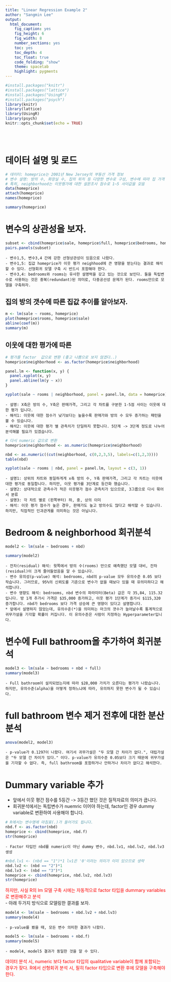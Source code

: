 ```yaml
---
title: "Linear Regression Example 2"
author: "Sangmin Lee"
output: 
  html_document: 
    fig_caption: yes
    fig_height: 6
    fig_width: 8
    number_sections: yes
    toc: yes
    toc_depth: 4
    toc_float: true
    code_folding: "show"
    theme: spacelab
    highlight: pygments
---
```


```r
#install.packages("knitr")
#install.packages("lattice")
#install.packages("UsingR")
#install.packages("psych")
library(knitr)
library(lattice)
library(UsingR)
library(psych)
knitr::opts_chunk$set(echo = TRUE)
```
<br/>\

# 데이터 설명 및 로드

```r
# 데이터: homeprice는 2001년 New Jersey의 부동산 가격 정보
# 변수 설명: 방의 수, 화장실 수, 집의 위치 등 다양한 변수로 구성, 변수에 따라 집 가격 예측 가능
# 특히, neighborhood는 이웃평가에 대한 설문조사 점수로 1~5 사이값을 갖음
data(homeprice)
attach(homeprice)
names(homeprice)
```

```r
summary(homeprice)
```

# 변수의 상관성을 보자.
```r
subset <- cbind(homeprice$sale, homeprice$full, homeprice$bedrooms, homeprice$rooms, homeprice$neighborhood)
pairs.panels(subset)
```
    - 변수1,5, 변수3,4 간에 강한 선형상관성이 있음으로 나왔다.
    - 변수1,5: 집값 homeprice가 이웃 평가 neighhood에 큰 영향을 받는다는 결과로 해석할 수 있다. 선형회귀 모델 구축 시 반드시 포함해야 한다.
    - 변수3,4: bedrooms와 rooms는 유사한 설명력을 갖고 있는 것으로 보인다. 둘을 독립변수로 사용하는 것은 중복(redundant)된 의미로, 다중공선성 문제가 된다. rooms만으로 모델을 구축하자.
    
## 집의 방의 갯수에 따른 집값 추이를 알아보자.
```r
m <- lm(sale ~ rooms, homeprice)
plot(homeprice$rooms, homeprice$sale)
abline(coef(m))
summary(m)
```

## 이웃에 대한 평가에 따른 

```r
# 평가를 factor  값으로 변환 (좋고 나쁨으로 보지 않겠다..)
homeprice$neighborhood <- as.factor(homeprice$neighborhood)

panel.lm <- function(x, y) {
  panel.xyplot(x, y)
  panel.abline(lm(y ~ x))
}

xyplot(sale ~ rooms | neighborhood, panel = panel.lm, data = homeprice)
```
    - 설명: X축은 방의 수, Y축은 판매가격, 그리고 각 차트를 구분한 1-5점 사이는 이웃에 대한 평가 입니다.
    - 해석1: 이웃에 대한 점수가 낮기보다는 높을수록 판매가와 방의 수 모두 증가하는 패턴을 볼 수 있습니다.
    - 해석2: 이웃에 대한 평가 별 관측치가 단일하지 못합니다. 5단계 -> 3단계 정도로 나누어 분석해볼 필요가 있겠습니다.

```r
# 다시 numeric 값으로 변환
homeprice$neighborhood <- as.numeric(homeprice$neighborhood)

nbd <- as.numeric((cut(neighborhood, c(0,2,3,5), labels=c(1,2,3))))
table(nbd)

xyplot(sale ~ rooms | nbd, panel = panel.lm, layout = c(3, 1))
```
    - 설명1: 상위의 차트와 동일하게게 x축 방의 수, Y축 판매가격, 그리고 각 차트는 이웃에 대한 평가로 동일합니다. 하지만, 이웃 평가를 3단계로 등간화 했습니다.
    - 설명2: 상대적으로 관측수가 적은 이웃평가 점수 관측치가 있으므로, 3그룹으로 다시 묶어서 분류
    - 설명3: 각 차트 별로 (왼쪽부터) 하, 중, 상의 이미
    - 해석: 이웃 평가 점수가 높은 경우, 판매가도 높고 방의수도 많다고 해석할 수 있습니다. 하지만, 직접적인 인과관게를 의미하는 것은 아닙니다.

# Bedroom & neighborhood 회귀분석
    
```r
model2 <- lm(sale ~ bedrooms + nbd)

summary(model2)
```
    - 잔차(residual) 해석: 윗쪽에서 방의 수(rooms) 만으로 예측했던 모델 대비, 잔차(residual)이 크게 줄어들었음을 알 수 있습니다.
    - 변수 유의성(p-value) 해석: bedrooms, nbd의 p-value 모두 유의수준 0.05 보다 작습니다. 그러므로, 95%의 신뢰도를 기준으로 변수가 없을 때보다 있을 때 유의미하다고 해석합니다.
    - 변수 영향도 해석: bedrooms, nbd 변수의 파라미터(Beta) 값은 각 35,84, 115.32 입니다. 방 1개 추가시 가격은 $35,000 증가하고, 이웃 평가 1단계가 증가시 $115,320 증가합니다. nbd가 bedrooms 보다 가격 상승에 큰 영향이 있다고 설명합니다.
    * 앞에서 설명하지 않았는데, 유의수준(*)을 의미하는 마크의 갯수가 늘어날수록 통계적으로 귀무가설을 기각할 확률이 커집니다. 이 유의수준은 사람이 지정하는 Hyperparameter입니다.

# 변수에 Full bathroom을 추가하여 회귀분석

```r
model3 <- lm(sale ~ bedrooms + nbd + full)
summary(model3)
```
    - Full bathroom이 설치되었는지에 따라 $28,000 가치가 오른다는 평가가 나왔습니다. 하지만, 유의수준(alpha)을 어떻게 정하느냐에 따라, 유의하지 못한 변수가 될 수 있습니다.

# full bathroom 변수 제거 전후에 대한 분산분석
```r
anova(model2, model3)
```
    - p-value가 0.1297이 나왔다. 여기서 귀무가설은 "두 모델 간 차이가 없다.", 대립가설은 "두 모델 간 차이가 있다." 이다. p-value가 유의수준 0.05보다 크기 때문에 귀무가설을 기각할 수 없다. 즉, full bathroom을 포함하거나 안하거나 차이가 없다고 해석한다.

# Dummary variable 추가
  - 앞에서 이웃 평간 점수를 5등간 -> 3등간 했던 것은 질적자료의 의미가 큽니다.
  - 회귀분석에서는 독립변수가 nuemric 이어야 하는데, factor인 경우 dummy variable로 변환하여 사용해야 합니다.
```r
# R에서는 변수명에 마침표(.)가 들어가도 됩니다.
nbd.f <- as.factor(nbd)
homeprice <- cbind(homeprice, nbd.f)
str(homeprice)
```
    - Factor 타입인 nbd를 numeric이 아닌 dummy 변수, nbd.lv1, nbd.lv2, nbd.lv3 생성
```r
#nbd.lv1 <- (nbd == "1")*1 lv1은 '0'이라는 의미가 이미 있으므로 생략
nbd.lv2 <- (nbd == "2")*1
nbd.lv3 <- (nbd == "3")*1
homeprice <- cbind(homeprice, nbd.lv2, nbd.lv3)
str(homeprice)
```
<font color='Red'>하지만, 사실 R의 lm 모델 구축 시에는 자동적으로 factor 타입을 dummary variables로 변환해주고 분석</font><br/>
    - 아래 두가지 방식으로 모델링한 결과를 보자.

```r
model4 <- lm(sale ~ bedrooms + nbd.lv2 + nbd.lv3)
summary(model4)
```
    - p-value를 봤을 때, 모든 변수 의미한 결과가 나왔다.

```r
model5 <- lm(sale ~ bedrooms + nbd.f)
summary(model5)
```
    - model4, model5 결과가 동일한 것을 알 수 있다.
<font color='red'> 데이터 분석 시, numeric 보다 factor 타입의 qualitative variable이 함께 포함되는 경우가 잦다. R에서 선형회귀 분석 시, 필히 factor 타입으로 변환 후에 모델을 구축해야 한다. </font>